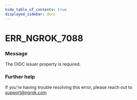 ```yaml
---
hide_table_of_contents: true
displayed_sidebar: docs
---
```



# ERR_NGROK_7088

### Message

The OIDC issuer property is required.

<ErrorDetails error="err_ngrok_7088" />

### Further help

If you're having trouble resolving this error, please reach out to [support@ngrok.com](mailto:support@ngrok.com?subject=Help%20with%20ERR_NGROK_7088)

